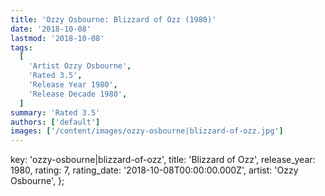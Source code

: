 ```yaml
---
title: 'Ozzy Osbourne: Blizzard of Ozz (1980)'
date: '2018-10-08'
lastmod: '2018-10-08'
tags:
  [
    'Artist Ozzy Osbourne',
    'Rated 3.5',
    'Release Year 1980',
    'Release Decade 1980',
  ]
summary: 'Rated 3.5'
authors: ['default']
images: ['/content/images/ozzy-osbourne|blizzard-of-ozz.jpg']
---
```


  key: 'ozzy-osbourne|blizzard-of-ozz',
  title: 'Blizzard of Ozz',
  release_year: 1980,
  rating: 7,
  rating_date: '2018-10-08T00:00:00.000Z',
  artist: 'Ozzy Osbourne',
};

<MusicRating data={data} />
